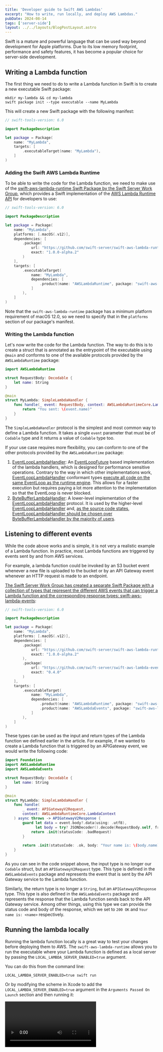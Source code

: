 ```yaml
---
title: 'Developer guide to Swift AWS Lambdas'
excerpt: "How to write, run locally, and deploy AWS Lambdas."
pubDate: 2024-08-14
tags: ['server-side']
layout: ../../layouts/BlogPostLayout.astro
---
```


Swift is a mature and powerful language that can be used way beyond development for Apple platforms. Due to its low memory footprint, performance and safety features, it has become a popular choice for server-side development.

## Writing a Lambda function

The first thing we need to do to write a Lambda function in Swift is to create a new executable Swift package:

```bash:Terminal
mkdir my-lambda && cd my-lambda
swift package init --type executable --name MyLambda
```

This will create a new Swift package with the following manifest:

```swift:Package.swift
// swift-tools-version: 6.0

import PackageDescription

let package = Package(
    name: "MyLambda",
    targets: [
        .executableTarget(name: "MyLambda"),
    ]
)
```

### Adding the Swift AWS Lambda Runtime

To be able to write the code for the Lambda function, we need to make use of the [swift-aws-lambda-runtime Swift Package by the Swift Server Work Group](https://github.com/swift-server/swift-aws-lambda-runtime), which provides a Swift implementation of the [AWS Lambda Runtime API](https://docs.aws.amazon.com/lambda/latest/dg/runtimes-custom.html) for developers to use:

```swift:Package.swift
// swift-tools-version: 6.0

import PackageDescription

let package = Package(
    name: "MyLambda",
    platforms: [.macOS(.v12)],
    dependencies: [
        .package(
            url: "https://github.com/swift-server/swift-aws-lambda-runtime.git",
            exact: "1.0.0-alpha.2"
        )
    ],
    targets: [
        .executableTarget(
            name: "MyLambda",
            dependencies: [
                .product(name: "AWSLambdaRuntime", package: "swift-aws-lambda-runtime")
            ]
        ),
    ]
)
```

Note that the `swift-aws-lambda-runtime` package has a minimum platform requirement of macOS 12.0, so we need to specify that in the `platforms` section of our package's manifest.

### Writing the Lambda function

Let's now write the code for the Lambda function. The way to do this is to create a struct that is annotated as the entrypoint of the executable using `@main` and conforms to one of the available protocols provided by the `AWSLambdaRuntime` package:

```swift:MyLambda.swift
import AWSLambdaRuntime

struct RequestBody: Decodable {
    let name: String
}

@main
struct MyLambda: SimpleLambdaHandler {
    func handle(_ event: RequestBody, context: AWSLambdaRuntimeCore.LambdaContext) async throws -> String {
        return "You sent: \(event.name)"
    }
}
```

The `SimpleLambdaHandler` protocol is the simplest and most common way to define a Lambda function. It takes a single `event` parameter that must be of `Codable` type and it returns a value of `Codable` type too.

If your use case requires more flexibility, you can conform to one of the other protocols provided by the `AWSLambdaRuntime` package:

1. [EventLoopLambdaHandler](https://github.com/swift-server/swift-aws-lambda-runtime/blob/main/Sources/AWSLambdaRuntimeCore/LambdaHandler.swift#L286): An [EventLoopFuture](https://apple.github.io/swift-nio/docs/current/NIOCore/Classes/EventLoopFuture.html) based implementation of the lambda handlers, which is designed for performance sensitive operations. Contrary to the way in which other implementations work, [EventLoopLambdaHandler](https://github.com/swift-server/swift-aws-lambda-runtime/blob/main/Sources/AWSLambdaRuntimeCore/LambdaHandler.swift#L286) conformant types [execute all code on the same EventLoop as the runtime engine](https://github.com/swift-server/swift-aws-lambda-runtime/blob/main/Sources/AWSLambdaRuntimeCore/LambdaHandler.swift#L282). This allows for a faster execution but requires paying a lot more attention to the implementation so that the EventLoop is never blocked.
2. [ByteBufferLambdaHandler](https://github.com/swift-server/swift-aws-lambda-runtime/blob/main/Sources/AWSLambdaRuntimeCore/LambdaHandler.swift#L401): A lower-level implementation of the [EventLoopLambdaHandler](https://github.com/swift-server/swift-aws-lambda-runtime/blob/main/Sources/AWSLambdaRuntimeCore/LambdaHandler.swift#L286) protocol. It is used by the higher-level [EventLoopLambdaHandler](https://github.com/swift-server/swift-aws-lambda-runtime/blob/main/Sources/AWSLambdaRuntimeCore/LambdaHandler.swift#L286) and, [as the source code states, EventLoopLambdaHandler should be chosen over ByteBufferLambdaHandler by the majority of users](https://github.com/swift-server/swift-aws-lambda-runtime/blob/main/Sources/AWSLambdaRuntimeCore/LambdaHandler.swift#L139).

## Listening to different events

While the code above works and is simple, it is not very a realistic example of a Lambda function. In practice, most Lambda functions are triggered by events sent by and from AWS services. 

For example, a lambda function could be invoked by an S3 bucket event whenever a new file is uploaded to the bucket or by an API Gateway event whenever an HTTP request is made to an endpoint.

[The Swift Server Work Group has created a separate Swift Package with a collection of types that represent the different AWS events that can trigger a Lambda function and the corresponding response types: swift-aws-lambda-events](https://github.com/swift-server/swift-aws-lambda-events):

```swift:Package.swift
// swift-tools-version: 6.0

import PackageDescription

let package = Package(
    name: "MyLambda",
    platforms: [.macOS(.v12)],
    dependencies: [
        .package(
            url: "https://github.com/swift-server/swift-aws-lambda-runtime.git",
            exact: "1.0.0-alpha.2"
        ),
        .package(
            url: "https://github.com/swift-server/swift-aws-lambda-events.git",
            exact: "0.4.0"
        )
    ],
    targets: [
        .executableTarget(
            name: "MyLambda",
            dependencies: [
                .product(name: "AWSLambdaRuntime", package: "swift-aws-lambda-runtime"),
                .product(name: "AWSLambdaEvents", package: "swift-aws-lambda-events")
            ]
        ),
    ]
)

```

These types can be used as the input and return types of the Lambda function we defined earlier in the article. For example, if we wanted to create a Lambda function that is triggered by an APIGateway event, we would write the following code:

```swift:MyLambda.swift 
import Foundation
import AWSLambdaRuntime
import AWSLambdaEvents

struct RequestBody: Decodable {
    let name: String
}

@main
struct MyLambda: SimpleLambdaHandler {
    func handle(
        _ event: APIGatewayV2Request,
        context: AWSLambdaRuntimeCore.LambdaContext
    ) async throws -> APIGatewayV2Response {
        guard let data = event.body?.data(using: .utf8),
              let body = try? JSONDecoder().decode(RequestBody.self, from: data) else {
            return .init(statusCode: .badRequest)
        }
        
        return .init(statusCode: .ok, body: "Your name is: \(body.name)")
    }
}
```

As you can see in the code snippet above, the input type is no longer our `Codable` struct, but an `APIGatewayV2Request` type. This type is defined in the `AWSLambdaEvents` package and represents the event that is sent by the API Gateway service to the Lambda function.

Similarly, the return type is no longer a `String`, but an `APIGatewayV2Response` type. This type is also defined in the `AWSLambdaEvents` package and represents the response that the Lambda function sends back to the API Gateway service. Among other things, using this type we can provide the status code and body of the response, which we set to `200 OK` and `Your name is: <name>` respectively.

## Running the lambda locally

Running the lambda function locally is a great way to test your changes before deploying them to AWS. The `swift-aws-lambda-runtime` allows you to run the executable where your Lambda function is defined as a local server by passing the `LOCAL_LAMBDA_SERVER_ENABLED=true` argument.

You can do this from the command line:

```bash:Terminal
LOCAL_LAMBDA_SERVER_ENABLED=true swift run
```

Or by modifying the scheme in Xcode to add the `LOCAL_LAMBDA_SERVER_ENABLED=true` argument in the `Arguments Passed On Launch` section and then running it:

<Video name="" />

Running the executable will spin up a server that listens for `POST`s requests on `http://127.0.0.1:7000/invoke`. You can then use a tool like `curl` or a client like [HTTPie]() to send requests to the new local server. The body of the request will need to match the structure and data that the Lambda function expects. 

For our example, we must send a JSON object in the shape of an `APIGatewayV2Request` event, where we can specify the method and body of the request:

```json 
{
    "routeKey": "POST /hello",
    "version": "2.0",
    "rawPath": "/hello",
    "stageVariables": {},
    "requestContext": {
        "timeEpoch": 1723647331,
        "domainPrefix": "name",
        "accountId": "0123456789",
        "stage": "$default",
        "domainName": "pol.com",
        "apiId": "abcdefg",
        "requestId": "abcdefg",
        "http": {
            "path": "/name",
            "userAgent": "Mozilla/5.0 (platform; rv:geckoversion) Gecko/geckotrail Firefox/firefoxversion",
            "method": "POST",
            "protocol": "HTTP/1.1",
            "sourceIp": "93.212.3.65"
        },
        "time": "14/Aug/2024:16:55:00 +0000"
    },
    "body": "{\"name\":\"Pol\"}",
    "isBase64Encoded": false,
    "rawQueryString": "",
    "headers":{
        "host": "pol.com",
        "user-agent": "Mozilla/5.0 (platform; rv:geckoversion) Gecko/geckotrail Firefox/firefoxversion",
        "content-length": "0"
    }
}
```

## Logging and debugging

Aside from the input parameter, the `handle` function also receives a `context` parameter of type `LambdaContext`. This parameter provides information about the execution environment of the Lambda function, such as the AWS request ID or the cognito identity ID of the caller.

Aside from plenty of useful information, the `LambdaContext` also provides a `logger` property that can be used to add messages to the AWS CloudWatch logs with different levels of importance. Such logs can be useful for debugging issues in production where you can't use a debugger. 

Let's add some logs to our Lambda function: 

```swift:MyLambda.swift
import Foundation
import AWSLambdaRuntime
import AWSLambdaEvents

@main
struct MyLambda: SimpleLambdaHandler {
    func handle(
        _ event: APIGatewayV2Request,
        context: AWSLambdaRuntimeCore.LambdaContext
    ) async throws -> APIGatewayV2Response {
        guard let data = event.body?.data(using: .utf8),
              let body = try? JSONDecoder().decode(RequestBody.self, from: data) else {
            context.logger.error("Could not decode data for: \(event.body)")
            return .init(statusCode: .badRequest)
        }
        
        context.logger.info("Received request for name: \(body.name)")
        return .init(statusCode: .ok, body: "Your name is: \(body.name)")
    }
}
```

## Using frameworks in Swift Lambdas

## Building and deploying

Once you have the Lambda function building and running locally, you need to compile it into a suitable format and deploy it to AWS. The [swift-aws-lambda-runtime Swift Package]() vends a command plugin that uses Docker under the hood to compile the Swift code for the `amazonlinux2` platform and package it into a zip file that can be uploaded to AWS:

```bash:Terminal
swift package --disable-sandbox archive
```

This command will create a zip file at `.build/plugins/AWSLambdaPackager/outputs/AWSLambdaPackager/MyLambda/MyLambda.zip` that can be uploaded to AWS.

While you can set up the whole AWS infrastructure for your serverless application manually, I would highly recommend using the [SAM CLI](https://docs.aws.amazon.com/serverless-application-model/latest/developerguide/install-sam-cli.html), which allows you to describe your serverless infrastructure using code in a `template.yml` file and package and deploy it to AWS using the `sam deploy` command.

To deploy a single lambda function with an associated API Gateway endpoint, you can use the following `template.yml` file:

```yaml:template.yml
AWSTemplateFormatVersion: '2010-09-09'
Transform: AWS::Serverless-2016-10-31

Resources:
  PostNameFunction:
    Type: AWS::Serverless::Function
    Properties:
      PackageType: Zip
      CodeUri: .build/plugins/AWSLambdaPackager/outputs/AWSLambdaPackager/MyLambda/MyLambda.zip
      Handler: bootstrap
      Runtime: provided.al2
      MemorySize: 128
      Timeout: 30
      Architectures:
        - arm64
      Events:
        # handles the GET /items method of the REST API
        Api:
          Type: HttpApi
          Properties:
            Method: post
            Path: /name

Outputs:
  SwiftAPIEndpoint:
    Description: "API Gateway endpoint URL for your application"
    Value: !Sub "https://${ServerlessHttpApi}.execute-api.${AWS::Region}.amazonaws.com"
```

You can then deploy the Lambda function and the API Gateway endpoint using the following command:

```bash:Terminal
sam build
sam deploy --guided
```

Alternatively, you can use a CI/CD service like GitHub Actions to automate the deployment process:

```yaml:.github/workflows/deploy.yml
on:
  push:
    branches:
      - main
jobs:
  deploy:
    runs-on: ubuntu-latest
    steps:
      - uses: actions/checkout@v3
      - uses: aws-actions/setup-sam@v2
      - uses: aws-actions/configure-aws-credentials@v1
        with:
          aws-access-key-id: ${{ secrets.AWS_ACCESS_KEY_ID }}
          aws-secret-access-key: ${{ secrets.AWS_SECRET_ACCESS_KEY }}
          aws-region: eu-west-2
      - name: Build executable
        run: swift package --disable-sandbox archive
      - run: sam build --use-container
      - run: sam deploy --no-confirm-changeset --no-fail-on-empty-changeset
```